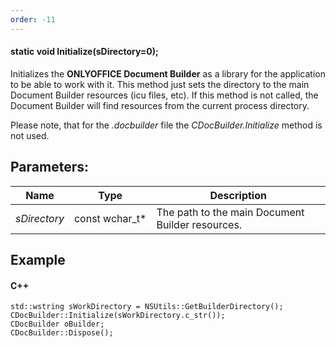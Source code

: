 ```yaml
---
order: -11
---
```

#### static void Initialize(sDirectory=0);

Initializes the **ONLYOFFICE Document Builder** as a library for the application to be able to work with it. This method just sets the directory to the main Document Builder resources (icu files, etc). If this method is not called, the Document Builder will find resources from the current process directory.

Please note, that for the *.docbuilder* file the *CDocBuilder.Initialize* method is not used.

## Parameters:

| Name         | Type             | Description                                      |
| ------------ | ---------------- | ------------------------------------------------ |
| *sDirectory* | const wchar\_t\* | The path to the main Document Builder resources. |

## Example

#### C++

```
std::wstring sWorkDirectory = NSUtils::GetBuilderDirectory();
CDocBuilder::Initialize(sWorkDirectory.c_str());
CDocBuilder oBuilder;
CDocBuilder::Dispose();
```
